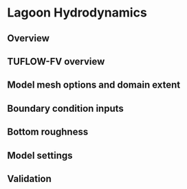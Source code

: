 # Lagoon Hydrodynamics 

## Overview

## TUFLOW-FV overview

## Model mesh options and domain extent

## Boundary condition inputs

## Bottom roughness

## Model settings
  
## Validation